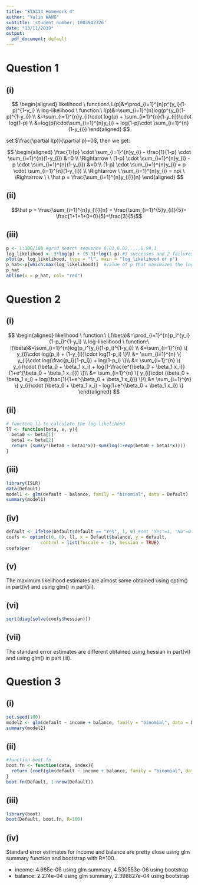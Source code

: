 ```yaml
---
title: "STA314 Homework 4"
author: "Yulin WANG"
subtitle: 'student number: 1003942326'
date: "13/11/2019"
output:
  pdf_document: default
---
```


# Question 1 

## (i)
$$
\begin{aligned}
likelihood \ function:\ L(p)&=\prod_{i=1}^{n}p^{y_i}(1-p)^{1-y_i} \\
log-likelihood \ function:\ l(p)&=\sum_{i=1}^{n}log(p^{y_i}(1-p)^{1-y_i}) \\
&=\sum_{i=1}^{n}y_{i}\cdot log(p) + \sum_{i=1}^{n}(1-y_{i})\cdot log(1-p) \\
&=log(p)\cdot\sum_{i=1}^{n}y_{i} + log(1-p)\cdot \sum_{i=1}^{n}(1-y_{i})
\end{aligned}
$$

set $\frac{\partial l(p)}{\partial p}=0$, then we get:

$$
\begin{aligned}
\frac{1}{p} \cdot \sum_{i=1}^{n}y_{i} - \frac{1}{1-p} \cdot \sum_{i=1}^{n}(1-y_{i}) &=0 \\
\Rightarrow \ (1-p) \cdot \sum_{i=1}^{n}y_{i} - p \cdot \sum_{i=1}^{n}(1-y_{i}) &=0 \\
(1-p) \cdot \sum_{i=1}^{n}y_{i} = p \cdot \sum_{i=1}^{n}(1-y_{i}) \\
\Rightarrow \ \sum_{i=1}^{n}y_{i} = np\ \ \Rightarrow \ \ \hat p = \frac{\sum_{i=1}^{n}y_{i}}{n}
\end{aligned}
$$


## (ii)
$$\hat p = \frac{\sum_{i=1}^{n}y_{i}}{n} = \frac{\sum_{i=1}^{5}y_{i}}{5}= \frac{1+1+1+0+0}{5}=\frac{3}{5}$$


\newpage

## (iii)
```r
p <- 1:100/100 #grid search sequence 0.01,0.02,...,0.99,1
log_likelihood <- 3*log(p) + (5-3)*log(1-p) #3 successes and 2 failures
plot(p, log_likelihood, type = "l", main = "log_likelihood of p")
p_hat<-p[which.max(log_likelihood)]  #value of p that maximizes the log-likelihood
p_hat 
abline(v = p_hat, col= "red")
```





\newpage
# Question 2 

## (i)

$$
\begin{aligned}
likelihood \ function:\ L(\beta)&=\prod_{i=1}^{n}p_i^{y_i}(1-p_i)^{1-y_i} \\
log-likelihood \ function:\ l(\beta)&=\sum_{i=1}^{n}log(p_i^{y_i}(1-p_i)^{1-y_i}) \\
&=\sum_{i=1}^{n} \{ y_{i}\cdot log(p_i) + (1-y_{i})\cdot log(1-p_i) \}\\
&= \sum_{i=1}^{n} \{ y_{i}\cdot log(\frac{p_i}{1-p_i}) + log(1-p_i) \}\\
&= \sum_{i=1}^{n} \{ y_{i}\cdot (\beta_0 + \beta_1 x_i) + 
log(1-\frac{e^{\beta_0 + \beta_1 x_i}}{1+e^{\beta_0 + \beta_1 x_i}}) \}\\
&= \sum_{i=1}^{n} \{ y_{i}\cdot (\beta_0 + \beta_1 x_i) + 
log(\frac{1}{1+e^{\beta_0 + \beta_1 x_i}}) \}\\
&= \sum_{i=1}^{n} \{ y_{i}\cdot (\beta_0 + \beta_1 x_i) -
log(1+e^{\beta_0 + \beta_1 x_i}) \}
\end{aligned}
$$

## (ii)

```r
# function ll to calculate the log-likelihood
ll <- function(beta, x, y){
  beta0 <- beta[1]
  beta1 <- beta[2]
  return (sum(y*(beta0 + beta1*x))-sum(log(1+exp(beta0 + beta1*x))))
}
```


## (iii)

```r
library(ISLR)
data(Default)
model1 <- glm(default ~ balance, family = "binomial", data = Default)
summary(model1)
```


## (iv)

```r
default <- ifelse(Default$default == "Yes", 1, 0) #set "Yes"=1, "No"=0
coefs <- optim(c(0, 0), ll, x = Default$balance, y = default, 
             control = list(fnscale = -1), hessian = TRUE)
coefs$par
```


## (v)
The maximum likelihood estimates are almost same obtained using optim() in part(iv) and using glm() in part(iii).

## (vi)
```r
sqrt(diag(solve(coefs$hessian)))
```


## (vii)

The standard error estimates are different obtained using hessian in part(vi) and using glm() in part (iii).



\newpage
# Question 3

## (i)
```r
set.seed(100)
model2 <- glm(default ~ income + balance, family = "binomial", data = Default)
summary(model2)
```


## (ii)

```r
#function boot.fn
boot.fn <- function(data, index){
  return (coef(glm(default ~ income + balance, family = "binomial", data = data, subset = index)))
}
boot.fn(Default, 1:nrow(Default))
```


\newpage
## (iii)

```r
library(boot)
boot(Default, boot.fn, R=100)
```



## (iv)
Standard error estimates for income and balance are pretty close using glm summary function and bootstrap with R=100.

* income: 4.985e-06 using glm summary, 4.530553e-06 using bootstrap
* balance: 2.274e-04 using glm summary, 2.398827e-04 using bootstrap





















